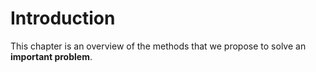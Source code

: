 # Introduction

This chapter is an overview of the methods that
we propose to solve an **important problem**.
